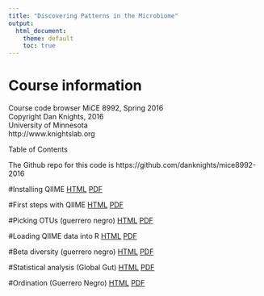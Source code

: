 ```yaml
---
title: "Discovering Patterns in the Microbiome"
output:
  html_document:
    theme: default
    toc: true
---
```


# Course information
Course code browser
MiCE 8992, Spring 2016  
Copyright Dan Knights, 2016  
University of Minnesota  
http://www.knightslab.org

Table of Contents

The Github repo for this code is https://github.com/danknights/mice8992-2016

#Installing QIIME
[HTML](installing.qiime.html)   [PDF](installing.qiime.pdf)   

#First steps with QIIME
[HTML](first.steps.with.qiime.html)   [PDF](first.steps.with.qiime.pdf)   

#Picking OTUs (guerrero negro)
[HTML](../data/guerreronegro/OTU.picking.html)   [PDF](../data/guerreronegro/OTU.picking.pdf)  

#Loading QIIME data into R
[HTML](loading.data.into.R.html)   [PDF](loading.data.into.R.pdf)   

#Beta diversity (guerrero negro)
[HTML](../data/guerreronegro/beta.diversity.html)   [PDF](../data/guerreronegro/beta.diversity.pdf)  

#Statistical analysis (Global Gut)
[HTML](../data/globalgut-66-adults/statistical.analysis.html)   [PDF](../data/globalgut-66-adults/statistical.analysis.pdf)  

#Ordination (Guerrero Negro)
[HTML](../data/guerreronegro/ordination.html)   [PDF](../data/guerreronegro/ordination.pdf)  
